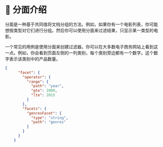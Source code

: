 # 🦸 分面介绍

分面是一种基于共同值将文档分组的方法。例如，如果你有一个电影列表，你可能想按类型对它们进行分组。然后你可以使用分面来过滤结果，只显示某一类型的电影。

一个常见的用例是使用分面来创建过滤器。你可以在大多数电子商务网站上看到这一点。例如，你会看到页面左侧的一列类别，每个类别旁边都有一个数字。这个数字表示该类别中的产品数量。

```json
{
      "facet": {
        "operator": {
          "range": {
            "path": "year",
            "gte": 2000,
            "lte": 2015
          }
        },
        "facets": {
          "genresFacet": {
            "type": "string",
            "path": "genres"
          }
        }
      }
    }
```
